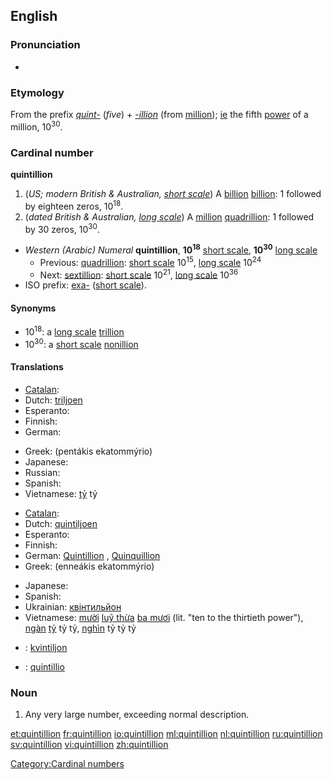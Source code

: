 {{also|Quintillion}}
==English==

===Pronunciation===
* {{audio|en-us-quintillion.ogg|Audio (US)}}
*: {{rhymes|ɪljən}}

===Etymology===
From the prefix ''[[quint-]]'' (''five'') + ''[[-illion]]'' (from [[million]]); [[ie]] the fifth [[power]] of a million, 10<sup>30</sup>.

===Cardinal number===
'''quintillion'''

# (''US; modern British & Australian, [[w:Long and short scales|short scale]]'') A [[billion]] [[billion]]: 1 followed by eighteen zeros, 10<sup>18</sup>.
# (''dated British & Australian, [[w:Long and short scales|long scale]]'') A [[million]] [[quadrillion]]: 1 followed by 30 zeros, 10<sup>30</sup>.

* ''Western (Arabic) Numeral'' '''quintillion''', '''10<sup>18</sup>''' [[w:Long and short scales|short scale]], '''10<sup>30</sup>''' [[w:Long and short scales|long scale]]
** Previous: [[quadrillion]]: [[w:Long and short scales|short scale]] 10<sup>15</sup>, [[w:Long and short scales|long scale]] 10<sup>24</sup>
** Next: [[sextillion]]: [[w:Long and short scales|short scale]] 10<sup>21</sup>, [[w:Long and short scales|long scale]] 10<sup>36</sup>
* ISO prefix: [[exa-]] ([[w:Long and short scales|short scale]]).

====Synonyms====
* 10<sup>18</sup>: a [[w:Long and short scales|long scale]] [[trillion]]
* 10<sup>30</sup>: a [[w:Long and short scales|short scale]] [[nonillion]]

====Translations====
{{trans-top|a billion billion, 10<sup>18</sup>}}
* [[Catalan]]: {{t+|ca|trilió}}
* Dutch: [[triljoen]]
* Esperanto: {{t-|eo|triiliono|xs=Esperanto}}
* Finnish: {{t+|fi|triljoona}}
* German: {{t+|de|Trillion|f}}
{{trans-mid}}
* Greek: {{t|el|πεντάκις εκατομμύριο|n}} (pentákis ekatommýrio)
* Japanese: {{t|ja|百京|tr=hyakkei}}
* Russian: {{t+|ru|квинтиллион|m|tr=kvintillión}}
* Spanish: {{t|es|trillón|m}}
* Vietnamese: [[tỷ]] tỷ
{{trans-bottom}}

{{trans-top|a million quadrillion, 10<sup>30</sup>}}
* [[Catalan]]: {{t-|ca|quintilió}}
* Dutch: [[quintiljoen]]
* Esperanto: {{t-|eo|kviniliono|xs=Esperanto}}
* Finnish: {{t|fi|kvintiljoona}}
* German: [[Quintillion]] {{f}}, [[Quinquillion]] {{f}}
* Greek: {{t|el|εννεάκις εκατομμύριο|n}} (enneákis ekatommýrio)
{{trans-mid}}
* Japanese: {{t|ja|百穣|tr=hyaku-jō}}
* Spanish: {{t|es|quintillón|m}}
* Ukrainian: [[квінтильйон]]
* Vietnamese: [[mười]] [[luỹ thừa]] [[ba mươi]] (lit. "ten to the thirtieth power"), [[ngàn]] [[tỷ]] tỷ tỷ, [[nghìn]] tỷ tỷ tỷ
{{trans-bottom}}

{{checktrans}}
* {{ttbc|Estonian}}: [[kvintiljon]]
* {{ttbc|Latin}}: [[quintillio]]

===Noun===
{{en-noun}}

# {{context|figurative|slang}} Any very large number, exceeding normal description.

[[Category:Cardinal numbers]]

[[et:quintillion]]
[[fr:quintillion]]
[[io:quintillion]]
[[ml:quintillion]]
[[nl:quintillion]]
[[ru:quintillion]]
[[sv:quintillion]]
[[vi:quintillion]]
[[zh:quintillion]]